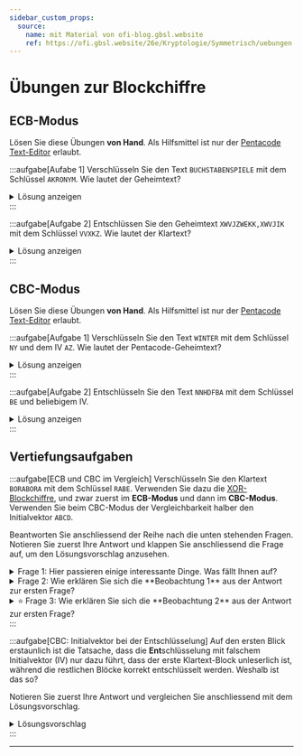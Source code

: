 ```yaml
---
sidebar_custom_props:
  source:
    name: mit Material von ofi-blog.gbsl.website
    ref: https://ofi.gbsl.website/26e/Kryptologie/Symmetrisch/uebungen
---
```


# Übungen zur Blockchiffre
## ECB-Modus
Lösen Sie diese Übungen **von Hand**. Als Hilfsmittel ist nur der [Pentacode Text-Editor](Block-Chaining#xor-blockchiffre-ausprobieren) erlaubt.

:::aufgabe[Aufabe 1]
Verschlüsseln Sie den Text `BUCHSTABENSPIELE` mit dem Schlüssel `AKRONYM`. Wie lautet der Geheimtext?

<details>
  <summary>Lösung anzeigen</summary>
  <div>C?QG.MLCN--?PHMN</div>
</details>
:::

:::aufgabe[Aufgabe 2]
Entschlüssen Sie den Geheimtext `XWVJZWEKK,XWVJIK` mit dem Schlüssel `VVXKZ`. Wie lautet der Klartext?

<details>
  <summary>Lösung anzeigen</summary>
  <div>NANA ASS ANANAS.</div>
</details>
:::

## CBC-Modus
Lösen Sie diese Übungen **von Hand**. Als Hilfsmittel ist nur der [Pentacode Text-Editor](Block-Chaining#xor-blockchiffre-ausprobieren) erlaubt.

:::aufgabe[Aufgabe 1]
Verschlüsseln Sie den Text `WINTER` mit dem Schlüssel `NY` und dem IV `AZ`. Wie lautet der Pentacode-Geheimtext?

<details>
  <summary>Lösung anzeigen</summary>
  <div>
    **Block 1:**
    - p: `10111 01001`
    - IV: `00001 11010`
    - nach XOR mit IV: `10110 10011`
    - k: `01110 11001`
    - c: `11000 01010`

    **Block 2:**
    - p: `01110 10100`
    - IV: `11000 01010`
    - nach XOR mit IV: `10110 11110`
    - c: `11000 00111`

    **Block 3:**
    - p: `00101 10010`
    - IV: `11000 00111`
    - nach XOR mit IV: `11101 10101`
    - c: `10011 01100`

    **Resultat:**<br/>
    `XJXGSL`
  </div>
</details>
:::

:::aufgabe[Aufgabe 2]
Entschlüsseln Sie den Text `NNHDFBA` mit dem Schlüssel `BE` und beliebigem IV.

<details>
  <summary>Lösung anzeigen</summary>
  <div>
    **Block 1:**
    - c: `01110 01110`
    - k: `00010 00101`
    - nach XOR mit Schlüssel: `01100 01011`
    - IV: beliebig...
    - p: abhängig von IV

    **Block 2:**
    - c: `01000 00100`
    - nach XOR mit Schlüssel: `01010 00001`
    - IV: `01110 01110`
    - p: `00100 01111`

    **Block 3:**
    - c: `00110 00010`
    - nach XOR mit Schlüssel: `00100 00111`
    - IV: `01000 00100`
    - p: `01100 00011`

    **Block 4:**
    - c: `00001`
    - nach XOR mit Schlüssel: `00011`
    - IV: `00110`
    - p: `00101`

    **Resultat:**<br/>
    `??DOLCE` (die ersten beiden Zeichen sind unbekannt)
  </div>
</details>
:::

## Vertiefungsaufgaben
:::aufgabe[ECB und CBC im Vergleich]
Verschlüsseln Sie den Klartext `BORABORA` mit dem Schlüssel `RABE`. Verwenden Sie dazu die [XOR-Blockchiffre](Block-Chaining#xor-blockchiffre-ausprobieren), und zwar zuerst im **ECB-Modus** und dann im **CBC-Modus**. Verwenden Sie beim CBC-Modus der Vergleichbarkeit halber den Initialvektor `ABCD`.

Beantworten Sie anschliessend der Reihe nach die unten stehenden Fragen. Notieren Sie zuerst Ihre Antwort und klappen Sie anschliessend die Frage auf, um den Lösungsvorschlag anzusehen.

<details>
  <summary>Frage 1: Hier passieren einige interessante Dinge. Was fällt Ihnen auf?</summary>
  <div>
    **Beobachtung 1:** Im ECB-Modus erhalten wir den Geheimtext `PNPDPNPD` - also zweimal hintereinander die Buchstabenfolge `PNPD`. Auch im Klartext `BORABORA` finden wir zweimal hintereinander die Buchstabenfolge `BORA`. Im CBC-Modus sehen wir diese Symmetrie nicht mehr.

     **Beobachtung 2:** Dafür taucht beim CBC-Modus im zweiten Block plötzlich der Initialvektor wieder auf - und zwar egal, mit welchen Initialvektor wir es versuchen.
  </div>
</details>

<details>
  <summary>Frage 2: Wie erklären Sie sich die **Beobachtung 1** aus der Antwort zur ersten Frage?</summary>
  <div>
    Im ECB-Modus wird jeder Block mit den gleichen Schlüssel verschlüsselt. Wenn also zwei Klartextblöcke identisch sind, dann werden auch die resultierenden Geheimtextblöcke identisch sein. Da der Schlüssel `RABE` genau halb so lang ist wie der Klartext `BORABORA` verschlüsseln wir also zweimal den Klartextblock `BORA` mit dem Schlüssel `RABE` und erhalten somit zweimal den Geheimtextblock `PNPD`.

    Beim CBC-Modus sehen wir dieses Verhalten nicht mehr, weil wir dort für jeden Block $n$ den Output des vorangehenden Blocks $n-1$ als zusätzlichen Input verwenden. Tatsächlich ist dies genau die Idee hinter diesem Verknüpfen von Blöcken.
  </div>
</details>

<details>
  <summary>⭐️ Frage 3: Wie erklären Sie sich die **Beobachtung 2** aus der Antwort zur ersten Frage?</summary>
  <div>
    Für diese Erklärung verwenden wir für die XOR-Operation das mathematische Symbol $\oplus$. Der Leserlichkeit halber verzichten wir zudem darauf, den Text jeweils explizit ins Binärformat umzuwandeln. Tatsächlich ist die XOR-Funktion aber natürlich nicht für Buchstaben, sonder nur für Binärzahlen definiert!

    Mithilfe der [Wahrheitstabelle für die XOR-Verschlüsselung](XOR) können Sie sich leicht davon überzeugen, dass folgende Gesetze gelten:

    - $x \oplus x = 0$
    - $x \oplus 0 = 0 \oplus x = x$

    Wenn wir nun das Resultat für den ersten Block berechnen wollen, so nehmen wir zuerst den Klartextblock `BORA` und den Initialvektor `ABCD` und rechnen $\text{ BORA } \oplus \text{ ABCD }$. Diesen Input verschlüsseln wir mit der XOR-Verschlüsselung mit dem Schlüsse `RABE` und erhalten somit insgesamt

    $$\text{ BORA } \oplus \text{ ABCD } \oplus \text{ RABE }$$

    Für den zweiten Block verwenden wir diesen Output des ersten Blocks nun aber auch wieder als Input. Auch hier ist der Klartextblock wieder `BORA` und der Schlüssel wieder `RABE`. Also erhalten wir für den zweiten Block folgenden Geheimtext:

    $$\text{ BORA } \oplus (\text{ BORA } \oplus \text{ ABCD } \oplus \text{ RABE }) \oplus \text{ RABE }$$

    Wenn wir die Klammern entfernen (die dienen lediglich der Übersicht), so erhalten wir folgende Berechnung:

    $$\text{ BORA } \oplus \text{ BORA } \oplus \text{ ABCD } \oplus \text{ RABE } \oplus \text{ RABE }$$

    Weil aber $x \oplus x = 0$ gilt, können wir diese Berechnung wie folgt kürzen:

    $$0 \oplus \text{ ABCD } \oplus 0$$

    Und weil wir wissen, dass $x \oplus 0 = 0 \oplus x = x$ gilt, so ergibt sich:

    $$0 \oplus \text{ ABCD } \oplus 0 = \text{ ABCD }$$

    Dieses Phänomen tritt also nur deshalb auf, weil wir als Verschlüsselungsmechanismus die XOR-Verschlüsselung verwenden, die "zufällig" auch für die Verkettung verwendet wird. Bei echten Anwendungen von CBC verwenden wir andere, sicherere Verschlüsselungsmechanismen und werden diese Regelmässigkeit deshalb dort nicht antreffen.
  </div>
</details>
:::

:::aufgabe[CBC: Initialvektor bei der Entschlüsselung]
Auf den ersten Blick erstaunlich ist die Tatsache, dass die **Ent**schlüsselung mit falschem Initialvektor (IV) nur dazu führt, dass der erste Klartext-Block unleserlich ist, während die restlichen Blöcke korrekt entschlüsselt werden. Weshalb ist das so?

Notieren Sie zuerst Ihre Antwort und vergleichen Sie anschliessend mit dem Lösungsvorschlag.

<details>
  <summary>Lösungsvorschlag</summary>
  <div>
    Bei der **ver**schlüsselung verwenden wir den IV als zusätzlichen Input, wenn wir den ersten Block verschlüsseln. Da wir für jeden weiteren Block $n$ den Output des vorangehenden Blocks $n-1$ als zusätzlichen Input verwenden, zieht sich bei der Verschlüsselung jede Veränderung am IV durch die gesamte Kette hindurch.

    Bei der **ent**schlüsselung passiert alles in umgekehrter Reihenfolge. Den Klartext eines Blocks $n$ erhalten wir, indem wir den Geheimtext dieses Blocks zuerst mit dem Schlüssel entschlüsseln und das Resultat anschliessend mit dem **Geheimtext des vorangehenden Blocks** $n-1$ (und nicht etwa mit dem Resultat seiner Entschlüsselung) XOR-verrechnen. Der ursprünglich verwendete IV ist in den beiden Geheimtexten bei der Verschlüsselung "hineingerechnet" worden und wir müssen ihn in diesem Moment für die Entschlüsselung nicht kennen.

    Lediglich für den ersten Block haben wir keinen solchen vorangehenden Block $n-1$. Hier müssen wir den ursprünglich verwendeten IV kennen und anwenden. Wenn wir hier den falschen IV verwenden, dann wir der erste Block unleserlich - jedoch hat dies eben keinen Einfluss auf alle anderen Blocks.
  </div>
</details>
:::

---
